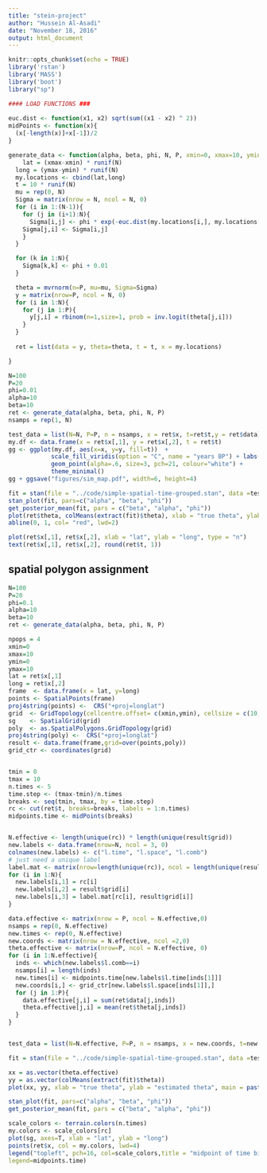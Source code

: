 ```yaml
---
title: "stein-project"
author: "Hussein Al-Asadi"
date: "November 18, 2016"
output: html_document
---
```


```r
knitr::opts_chunk$set(echo = TRUE)
library('rstan')
library('MASS')
library('boot')
library("sp")
```



```r
#### LOAD FUNCTIONS ###
 
euc.dist <- function(x1, x2) sqrt(sum((x1 - x2) ^ 2))
midPoints <- function(x){
  (x[-length(x)]+x[-1])/2
}

generate_data <- function(alpha, beta, phi, N, P, xmin=0, xmax=10, ymin=0, ymax=10){
    lat = (xmax-xmin) * runif(N)
  long = (ymax-ymin) * runif(N)
  my.locations <- cbind(lat,long)
  t = 10 * runif(N)
  mu = rep(0, N)
  Sigma = matrix(nrow = N, ncol = N, 0)
  for (i in 1:(N-1)){
    for (j in (i+1):N){
      Sigma[i,j] <- phi * exp(-euc.dist(my.locations[i,], my.locations[j,])/alpha) *   exp(-euc.dist(t[i], t[j])/beta);
    Sigma[j,i] <- Sigma[i,j]
    }
  }

  for (k in 1:N){
    Sigma[k,k] <- phi + 0.01
  }

  theta = mvrnorm(n=P, mu=mu, Sigma=Sigma)
  y = matrix(nrow=P, ncol = N, 0)
  for (i in 1:N){
    for (j in 1:P){
      y[j,i] = rbinom(n=1,size=1, prob = inv.logit(theta[j,i]))
    }
  }
  
  ret = list(data = y, theta=theta, t = t, x = my.locations)

}

```

```r
N=100
P=20
phi=0.01
alpha=10
beta=10
ret <- generate_data(alpha, beta, phi, N, P)
nsamps = rep(1, N)

test_data = list(N=N, P=P, n = nsamps, x = ret$x, t=ret$t,y = ret$data)
my.df <- data.frame(x = ret$x[,1], y = ret$x[,2], t = ret$t)
gg <- ggplot(my.df, aes(x=x, y=y, fill=t))  + 
            scale_fill_viridis(option = "C", name = "years BP") + labs(x = "lat", y = "long")  +
            geom_point(alpha=.6, size=3, pch=21, colour="white") +
            theme_minimal() 
gg + ggsave("figures/sim_map.pdf", width=6, height=4)

fit = stan(file = "../code/simple-spatial-time-grouped.stan", data =test_data, iter=10000, chains=1)
stan_plot(fit, pars=c("alpha", "beta", "phi"))
get_posterior_mean(fit, pars = c("beta", "alpha", "phi"))
plot(ret$theta, colMeans(extract(fit)$theta), xlab = "true theta", ylab = "estimated theta")
abline(0, 1, col= "red", lwd=2)

plot(ret$x[,1], ret$x[,2], xlab = "lat", ylab = "long", type = "n")
text(ret$x[,1], ret$x[,2], round(ret$t, 1))

```


## spatial polygon assignment

```r

N=100
P=20
phi=0.1
alpha=10
beta=10
ret <- generate_data(alpha, beta, phi, N, P)

npops = 4
xmin=0
xmax=10
ymin=0
ymax=10
lat = ret$x[,1]
long = ret$x[,2]
frame  <- data.frame(x = lat, y=long)
points <- SpatialPoints(frame)
proj4string(points) <-  CRS("+proj=longlat")
grid  <- GridTopology(cellcentre.offset= c(xmin,ymin), cellsize = c(10,10), cells.dim = c(sqrt(npops),sqrt(npops)))
sg    <- SpatialGrid(grid)
poly  <- as.SpatialPolygons.GridTopology(grid)
proj4string(poly) <-  CRS("+proj=longlat")
result <- data.frame(frame,grid=over(points,poly))
grid_ctr <- coordinates(grid)


tmin = 0
tmax = 10
n.times <- 5
time.step <- (tmax-tmin)/n.times
breaks <- seq(tmin, tmax, by = time.step)
rc <- cut(ret$t, breaks=breaks, labels = 1:n.times)
midpoints.time <- midPoints(breaks)


N.effective <- length(unique(rc)) * length(unique(result$grid))
new.labels <- data.frame(nrow=N, ncol = 3, 0)
colnames(new.labels) <- c("l.time", "l.space", "l.comb")
# just need a unique label 
label.mat <- matrix(nrow=length(unique(rc)), ncol = length(unique(result$grid)), 1:N.effective)
for (i in 1:N){
  new.labels[i,1] = rc[i]
  new.labels[i,2] = result$grid[i]
  new.labels[i,3] = label.mat[rc[i], result$grid[i]]
}

data.effective <- matrix(nrow = P, ncol = N.effective,0)
nsamps = rep(0, N.effective)
new.times <- rep(0, N.effective)
new.coords <- matrix(nrow = N.effective, ncol =2,0)
theta.effective <- matrix(nrow=P, ncol = N.effective, 0)
for (i in 1:N.effective){
  inds <- which(new.labels$l.comb==i)
  nsamps[i] = length(inds)
  new.times[i] <- midpoints.time[new.labels$l.time[inds[1]]]
  new.coords[i,] <- grid_ctr[new.labels$l.space[inds[1]],]
  for (j in 1:P){
    data.effective[j,i] = sum(ret$data[j,inds]) 
    theta.effective[j,i] = mean(ret$theta[j,inds])
  }
}


test_data = list(N=N.effective, P=P, n = nsamps, x = new.coords, t=new.times,y = data.effective)

fit = stan(file = "../code/simple-spatial-time-grouped.stan", data =test_data, iter=10000, chains=1)

xx = as.vector(theta.effective)
yy = as.vector(colMeans(extract(fit)$theta))
plot(xx, yy, xlab = "true theta", ylab = "estimated theta", main = paste0("correlation is ", round(cor(xx,yy),2)))

stan_plot(fit, pars=c("alpha", "beta", "phi"))
get_posterior_mean(fit, pars = c("beta", "alpha", "phi"))

scale_colors <- terrain.colors(n.times)
my.colors <- scale_colors[rc]
plot(sg, axes=T, xlab = "lat", ylab = "long")
points(ret$x, col = my.colors, lwd=4)
legend("topleft", pch=16, col=scale_colors,title = "midpoint of time bin (years)",
legend=midpoints.time)

```